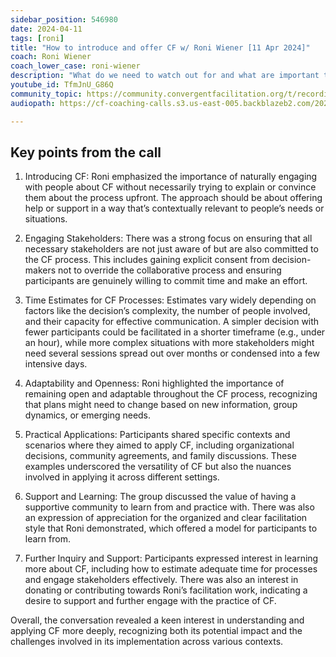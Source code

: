 ```yaml
---
sidebar_position: 546980
date: 2024-04-11
tags: [roni]
title: "How to introduce and offer CF w/ Roni Wiener [11 Apr 2024]"
coach: Roni Wiener
coach_lower_case: roni-wiener
description: "What do we need to watch out for and what are important things to consider when we want to introduce and offer Convergent Facilitation processes within our personal, community, or organizational settings?"
youtube_id: TfmJnU_G86Q
community_topic: https://community.convergentfacilitation.org/t/recording-how-to-introduce-and-offer-cf-w-roni-wiener-11-apr-2023/237
audiopath: https://cf-coaching-calls.s3.us-east-005.backblazeb2.com/2024-04-11+-+CF+Coaching+Call+w_+Roni+-+How+to+introduce+and+offer+CF+-+Audio.mp3

---
```



<CoachingCallRecording title={frontMatter.title} description={frontMatter.description} youtube_id={frontMatter.youtube_id} coach={frontMatter.coach} coach_lower_case={frontMatter.coach_lower_case} audiopath={frontMatter.audiopath} community_topic={frontMatter.community_topic}/>


## Key points from the call

1. Introducing CF: Roni emphasized the importance of naturally engaging with people about CF without necessarily trying to explain or convince them about the process upfront. The approach should be about offering help or support in a way that’s contextually relevant to people’s needs or situations.

2. Engaging Stakeholders: There was a strong focus on ensuring that all necessary stakeholders are not just aware of but are also committed to the CF process. This includes gaining explicit consent from decision-makers not to override the collaborative process and ensuring participants are genuinely willing to commit time and make an effort.

3. Time Estimates for CF Processes: Estimates vary widely depending on factors like the decision’s complexity, the number of people involved, and their capacity for effective communication. A simpler decision with fewer participants could be facilitated in a shorter timeframe (e.g., under an hour), while more complex situations with more stakeholders might need several sessions spread out over months or condensed into a few intensive days.

4. Adaptability and Openness: Roni highlighted the importance of remaining open and adaptable throughout the CF process, recognizing that plans might need to change based on new information, group dynamics, or emerging needs.

5. Practical Applications: Participants shared specific contexts and scenarios where they aimed to apply CF, including organizational decisions, community agreements, and family discussions. These examples underscored the versatility of CF but also the nuances involved in applying it across different settings.

6. Support and Learning: The group discussed the value of having a supportive community to learn from and practice with. There was also an expression of appreciation for the organized and clear facilitation style that Roni demonstrated, which offered a model for participants to learn from.

7. Further Inquiry and Support: Participants expressed interest in learning more about CF, including how to estimate adequate time for processes and engage stakeholders effectively. There was also an interest in donating or contributing towards Roni’s facilitation work, indicating a desire to support and further engage with the practice of CF.

Overall, the conversation revealed a keen interest in understanding and applying CF more deeply, recognizing both its potential impact and the challenges involved in its implementation across various contexts.



